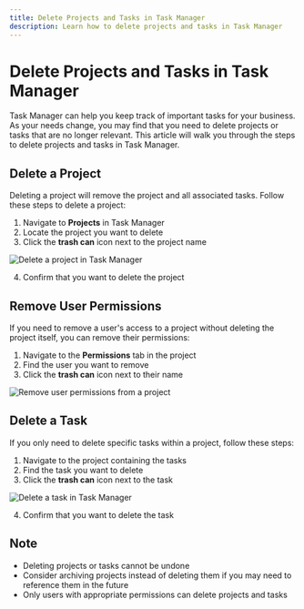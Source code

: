 ```yaml
---
title: Delete Projects and Tasks in Task Manager
description: Learn how to delete projects and tasks in Task Manager
---
```


# Delete Projects and Tasks in Task Manager

Task Manager can help you keep track of important tasks for your business. As your needs change, you may find that you need to delete projects or tasks that are no longer relevant. This article will walk you through the steps to delete projects and tasks in Task Manager.

## Delete a Project

Deleting a project will remove the project and all associated tasks. Follow these steps to delete a project:

1. Navigate to **Projects** in Task Manager
2. Locate the project you want to delete
3. Click the **trash can** icon next to the project name

![Delete a project in Task Manager](/img/fulfillment/delete_project.png)

4. Confirm that you want to delete the project

## Remove User Permissions

If you need to remove a user's access to a project without deleting the project itself, you can remove their permissions:

1. Navigate to the **Permissions** tab in the project
2. Find the user you want to remove
3. Click the **trash can** icon next to their name

![Remove user permissions from a project](/img/fulfillment/delete_project_permissions2.png)

## Delete a Task

If you only need to delete specific tasks within a project, follow these steps:

1. Navigate to the project containing the tasks
2. Find the task you want to delete
3. Click the **trash can** icon next to the task

![Delete a task in Task Manager](/img/fulfillment/delete_task.png)

4. Confirm that you want to delete the task

## Note

* Deleting projects or tasks cannot be undone
* Consider archiving projects instead of deleting them if you may need to reference them in the future
* Only users with appropriate permissions can delete projects and tasks